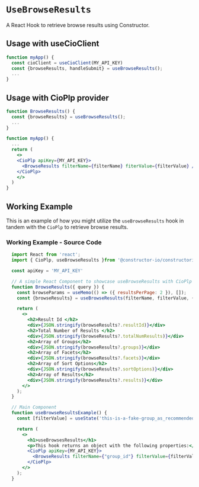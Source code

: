 
<Meta of={meta} />

# `UseBrowseResults`
A React Hook to retrieve browse results using Constructor.

## Usage with useCioClient
```jsx
function myApp() {
  const cioClient = useCioClient(MY_API_KEY)
  const {browseResults, handleSubmit} = useBrowseResults();
  ...
}
```

## Usage with CioPlp provider
```jsx
function BrowseResults() {
  const {browseResults} = useBrowseResults();
  ...
}

function myApp() {
  ...
  return (
    <>
    <CioPlp apiKey={MY_API_KEY}>
      <BrowseResults filterName={filterName} fiterValue={filterValue} />
    </CioPlp>
    </>
  )
}
```


## Working Example
This is an example of how you might utilize the `useBrowseResults` hook in tandem with the `CioPlp` to retrieve browse results.

<Canvas withSource="none">
  <Story of={Primary} />
</Canvas>

<Controls of={Primary} />

### Working Example - Source Code 
```jsx
  import React from 'react';
  import { CioPlp, useBrowseResults }from '@constructor-io/constructorio-ui-plp'

  const apiKey = 'MY_API_KEY'

  // A simple React Component to showcase useBrowseResults with CioPlp provider
  function BrowseResults({ query }) {
    const browseParams = useMemo(() => ({ resultsPerPage: 2 }), []);
    const {browseResults} = useBrowseResults(filterName, filterValue, { browseParams });

    return (
      <>
        <h2>Result Id </h2>
        <div>{JSON.stringify(browseResults?.resultId)}</div>
        <h2>Total Number of Results </h2>
        <div>{JSON.stringify(browseResults?.totalNumResults)}</div>
        <h2>Array of Groups</h2>
        <div>{JSON.stringify(browseResults?.groups)}</div>
        <h2>Array of Facets</h2>
        <div>{JSON.stringify(browseResults?.facets)}</div>
        <h2>Array of Sort Options</h2>
        <div>{JSON.stringify(browseResults?.sortOptions)}</div>
        <h2>Array of Results</h2>
        <div>{JSON.stringify(browseResults?.results)}</div>
      </>
    );
  }

  // Main Component
  function useBrowseResultsExample() {
    const [filterValue] = useState('this-is-a-fake-group_as_recommended-by-constructor')

    return (
      <>
        <h1>useBrowsesResults</h1>
        <p>This hook returns an object with the following properties:</p>
        <CioPlp apiKey={MY_API_KEY}>
          <BrowseResults filterName={"group_id"} filterValue={filterValue} />
        </CioPlp>
      </>
    );
  }
```
